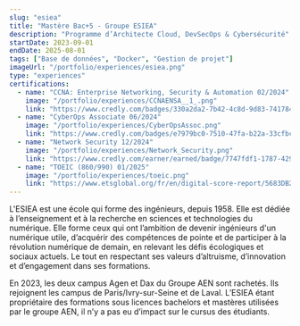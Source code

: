 ```yaml
---
slug: "esiea"
title: "Mastère Bac+5 - Groupe ESIEA"
description: "Programme d’Architecte Cloud, DevSecOps & Cybersécurité"
startDate: 2023-09-01
endDate: 2025-08-01
tags: ["Base de données", "Docker", "Gestion de projet"]
imageUrl: "/portfolio/experiences/esiea.png"
type: "experiences"
certifications:
  - name: "CCNA: Enterprise Networking, Security & Automation 02/2024"
    image: "/portfolio/experiences/CCNAENSA__1_.png"
    link: "https://www.credly.com/badges/330a2da2-7b42-4c8d-9d83-741784d04da2/public_url"
  - name: "CyberOps Associate 06/2024"
    image: "/portfolio/experiences/CyberOpsAssoc.png"
    link: "https://www.credly.com/badges/e7979bc0-7510-47fa-b22a-33cfbc221031/public_url"
  - name: "Network Security 12/2024"
    image: "/portfolio/experiences/Network_Security.png"
    link: "https://www.credly.com/earner/earned/badge/7747fdf1-1787-4291-9cc1-d321d811eb45"
  - name: "TOEIC (860/990) 01/2025"
    image: "/portfolio/experiences/toeic.png"
    link: "https://www.etsglobal.org/fr/en/digital-score-report/5683DB2E70E91F67EB0775DFEA2161D3699F016CDA222BF2A0A97BAEA7B15FE1OURrTXhuYVFiSU9GNVAzQlJJVkdiVUoybUZTYkdkbGk5cHBJNEEwY1JucTF6WU0z"
---
```

L'ESIEA est une école qui forme des ingénieurs, depuis 1958. Elle est dédiée à l’enseignement et à la recherche en sciences et technologies du numérique.
Elle forme ceux qui ont l’ambition de devenir ingénieurs d'un numérique utile, d’acquérir des compétences de pointe et de participer à la révolution numérique de demain, en relevant les défis écologiques et sociaux actuels. Le tout en respectant ses valeurs d’altruisme, d’innovation et d’engagement dans ses formations.

En 2023, les deux campus Agen et Dax du Groupe AEN sont rachetés. Ils rejoignent les campus de Paris/Ivry-sur-Seine et de Laval. L’ESIEA étant propriétaire des formations sous licences bachelors et mastères utilisées par le groupe AEN, il n’y a pas eu d’impact sur le cursus des étudiants.
